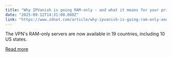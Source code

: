 ```yaml
---
title: "Why IPVanish is going RAM-only - and what it means for your privacy and data"
date: "2025-09-12T14:31:00.000Z"
link: "https://www.zdnet.com/article/why-ipvanish-is-going-ram-only-and-what-it-means-for-your-privacy-and-data/"
---
```


The VPN's RAM-only servers are now available in 19 countries, including 10 US states.

[Read more](https://www.zdnet.com/article/why-ipvanish-is-going-ram-only-and-what-it-means-for-your-privacy-and-data/)
